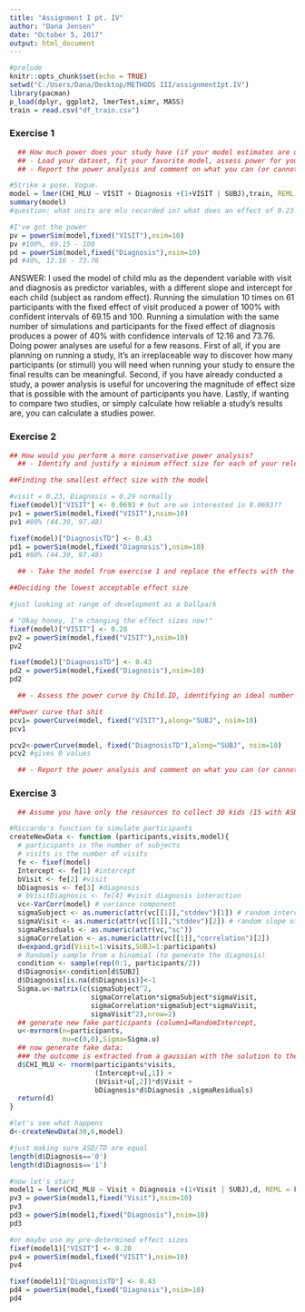 ```yaml
---
title: "Assignment I pt. IV"
author: "Dana Jensen"
date: "October 5, 2017"
output: html_document
---
```

```r
#prelude
knitr::opts_chunk$set(echo = TRUE)
setwd("C:/Users/Dana/Desktop/METHODS III/assignmentIpt.IV")
library(pacman)
p_load(dplyr, ggplot2, lmerTest,simr, MASS)
train = read.csv("df_train.csv")
```
### Exercise 1
```r
  ## How much power does your study have (if your model estimates are quite     right)?
  ## - Load your dataset, fit your favorite model, assess power for your main   effects and interactions of interest.
  ## - Report the power analysis and comment on what you can (or cannot) use    its estimates for.

#Strike a pose. Vogue.
model = lmer(CHI_MLU ~ VISIT + Diagnosis +(1+VISIT | SUBJ),train, REML = FALSE)
summary(model)
#question: what units are mlu recorded in? what does an effect of 0.23 mean then?

#I've got the power
pv = powerSim(model,fixed("VISIT"),nsim=10)
pv #100%, 69.15 - 100
pd = powerSim(model,fixed("Diagnosis"),nsim=10)
pd #40%, 12.16 - 73.76

```
ANSWER:
I used the model of child mlu as the dependent variable with visit and diagnosis as predictor variables, with a different slope and intercept for each child (subject as random effect). Running the simulation 10 times on 61 participants with the fixed effect of visit produced a power of 100% with confident intervals of 69.15 and 100. Running a simulation with the same number of simulations and participants for the fixed effect of diagnosis produces a power of 40% with confidence intervals of 12.16 and 73.76. Doing power analyses are useful for a few reasons. First of all, if you are planning on running a study, it's an irreplaceable way to discover how many participants (or stimuli) you will need when running your study to ensure the final results can be meaningful. Second, if you have already conducted a study, a power analysis is useful for uncovering the magnitude of effect size that is possible with the amount of participants you have. Lastly, if wanting to compare two studies, or simply calculate how reliable a study's results are, you can calculate a studies power.

### Exercise 2
```r

## How would you perform a more conservative power analysis?
  ## - Identify and justify a minimum effect size for each of your relevant effects

##Finding the smallest effect size with the model

#visit = 0.23, Diagnosis = 0.29 normally
fixef(model)["VISIT"] <- 0.0693 # but are we interested in 0.0693??
pv1 = powerSim(model,fixed("VISIT"),nsim=10)
pv1 #80% (44.39, 97.48)

fixef(model)["DiagnosisTD"] <- 0.43
pd1 = powerSim(model,fixed("Diagnosis"),nsim=10)
pd1 #80% (44.39, 97.48)

  ## - Take the model from exercise 1 and replace the effects with the minimum   effect size that you'd accept.

##Deciding the lowest acceptable effect size

#just looking at range of development as a ballpark

# "Okay honey, I'm changing the effect sizes now!"
fixef(model)["VISIT"] <- 0.20
pv2 = powerSim(model,fixed("VISIT"),nsim=10)
pv2

fixef(model)["DiagnosisTD"] <- 0.43
pd2 = powerSim(model,fixed("Diagnosis"),nsim=10)
pd2

  ## - Assess the power curve by Child.ID, identifying an ideal number of participants to estimate each effect

##Power curve that shit
pcv1= powerCurve(model, fixed("VISIT"),along="SUBJ", nsim=10)
pcv1

pcv2<-powerCurve(model, fixed("DiagnosisTD"),along="SUBJ", nsim=10)
pcv2 #gives 0 values

  ## - Report the power analysis and comment on what you can (or cannot) use    its estimates for.
```
### Exercise 3
```r

  ## Assume you have only the resources to collect 30 kids (15 with ASD and 15   TDs). Identify the power for each relevant effect and discuss whether it's    worth to run the study and why.

#Riccardo's function to simulate participants
createNewData <- function (participants,visits,model){
  # participants is the number of subjects
  # visits is the number of visits
  fe <- fixef(model)
  Intercept <- fe[1] #intercept
  bVisit <- fe[2] #visit
  bDiagnosis <- fe[3] #diagnosis
  # bVisitDiagnosis <- fe[4] #visit diagnosis interaction
  vc<-VarCorr(model) # variance component
  sigmaSubject <- as.numeric(attr(vc[[1]],"stddev")[1]) # random intercept by   subject
  sigmaVisit <- as.numeric(attr(vc[[1]],"stddev")[2]) # random slope of visit   over subject
  sigmaResiduals <- as.numeric(attr(vc,"sc"))
  sigmaCorrelation <- as.numeric(attr(vc[[1]],"correlation")[2])
  d=expand.grid(Visit=1:visits,SUBJ=1:participants)
  # Randomly sample from a binomial (to generate the diagnosis)
  condition <- sample(rep(0:1, participants/2))
  d$Diagnosis<-condition[d$SUBJ]
  d$Diagnosis[is.na(d$Diagnosis)]<-1
  Sigma.u<-matrix(c(sigmaSubject^2,
                    sigmaCorrelation*sigmaSubject*sigmaVisit,
                    sigmaCorrelation*sigmaSubject*sigmaVisit,
                    sigmaVisit^2),nrow=2)
  ## generate new fake participants (column1=RandomIntercept,                   column2=RandomSlope)
  u<-mvrnorm(n=participants,
             mu=c(0,0),Sigma=Sigma.u)
  ## now generate fake data:
  ### the outcome is extracted from a gaussian with the solution to the         model's equation as mean and the residual standard deviation as standard      deviation 
  d$CHI_MLU <- rnorm(participants*visits,
                     (Intercept+u[,1]) +
                     (bVisit+u[,2])*d$Visit + 
                     bDiagnosis*d$Diagnosis ,sigmaResiduals)  
  return(d)
}

#let's see what happens
d<-createNewData(30,6,model)

#just making sure ASD/TD are equal
length(d$Diagnosis=='0')
length(d$Diagnosis=='1')

#now let's start
model1 = lmer(CHI_MLU ~ Visit + Diagnosis +(1+Visit | SUBJ),d, REML = FALSE)
pv3 = powerSim(model1,fixed("Visit"),nsim=10)
pv3
pd3 = powerSim(model1,fixed("Diagnosis"),nsim=10)
pd3

#or maybe use my pre-determined effect sizes
fixef(model1)["VISIT"] <- 0.20
pv4 = powerSim(model,fixed("VISIT"),nsim=10)
pv4

fixef(model1)["DiagnosisTD"] <- 0.43
pd4 = powerSim(model,fixed("Diagnosis"),nsim=10)
pd4
```